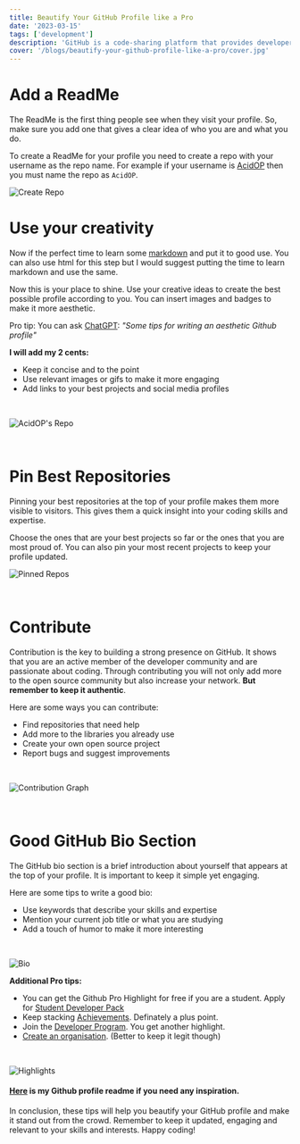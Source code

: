 ```yaml
---
title: Beautify Your GitHub Profile like a Pro
date: '2023-03-15'
tags: ['development']
description: 'GitHub is a code-sharing platform that provides developers a platform to showcase their coding skills, expertise and build an impressive online presence. It is important to keep your GitHub profile up-to-date and visually appealing. Here are some tips to help you beautify your GitHub profile like a pro!'
cover: '/blogs/beautify-your-github-profile-like-a-pro/cover.jpg'
---
```


# Add a ReadMe

The ReadMe is the first thing people see when they visit your profile. So, make sure you add one that gives a clear idea of who you are and what you do.

To create a ReadMe for your profile you need to create a repo with your username as the repo name. For example if your username is [AcidOP](https://github.com/AcidOP) then you must name the repo as `AcidOP`.

![Create Repo](/blogs/beautify-your-github-profile-like-a-pro/create-repo.png)

# Use your creativity

Now if the perfect time to learn some [markdown](/blogs/markdown-cheatsheet) and put it to good use. You can also use html for this step but I would suggest putting the time to learn markdown and use the same.

Now this is your place to shine. Use your creative ideas to create the best possible profile according to you. You can insert images and badges to make it more aesthetic.

Pro tip: You can ask [ChatGPT](https://chat.openai.com/chat): _"Some tips for writing an aesthetic Github profile"_

**I will add my 2 cents:**

- Keep it concise and to the point
- Use relevant images or gifs to make it more engaging
- Add links to your best projects and social media profiles

<br />

![AcidOP's Repo](/blogs/beautify-your-github-profile-like-a-pro/my-profile.png)

<br />

# Pin Best Repositories

Pinning your best repositories at the top of your profile makes them more visible to visitors. This gives them a quick insight into your coding skills and expertise.

Choose the ones that are your best projects so far or the ones that you are most proud of. You can also pin your most recent projects to keep your profile updated.

![Pinned Repos](/blogs/beautify-your-github-profile-like-a-pro/pinned.png)

<br />

# Contribute

Contribution is the key to building a strong presence on GitHub. It shows that you are an active member of the developer community and are passionate about coding. Through contributing you will not only add more to the open source community but also increase your network. **But remember to keep it authentic**.

Here are some ways you can contribute:

- Find repositories that need help
- Add more to the libraries you already use
- Create your own open source project
- Report bugs and suggest improvements

<br />

![Contribution Graph](/blogs/beautify-your-github-profile-like-a-pro/contribution.png)

<br />

# Good GitHub Bio Section

The GitHub bio section is a brief introduction about yourself that appears at the top of your profile. It is important to keep it simple yet engaging.

Here are some tips to write a good bio:

- Use keywords that describe your skills and expertise
- Mention your current job title or what you are studying
- Add a touch of humor to make it more interesting

<br />

![Bio](/blogs/beautify-your-github-profile-like-a-pro/bio.png)

**Additional Pro tips:**

- You can get the Github Pro Highlight for free if you are a student. Apply for [Student Developer Pack](https://developer.github.com/program/)
- Keep stacking [Achievements](https://github.com/sagelga/github-achievement-cheatsheet). Definately a plus point.
- Join the [Developer Program](https://docs.github.com/en/get-started/exploring-integrations/github-developer-program). You get another highlight.
- [Create an organisation](https://docs.github.com/en/organizations/collaborating-with-groups-in-organizations/creating-a-new-organization-from-scratch). (Better to keep it legit though)

<br />

![Highlights](/blogs/beautify-your-github-profile-like-a-pro/highlights.png)

#### [Here](https://github.com/AcidOP) is my Github profile readme if you need any inspiration.

In conclusion, these tips will help you beautify your GitHub profile and make it stand out from the crowd. Remember to keep it updated, engaging and relevant to your skills and interests. Happy coding!
